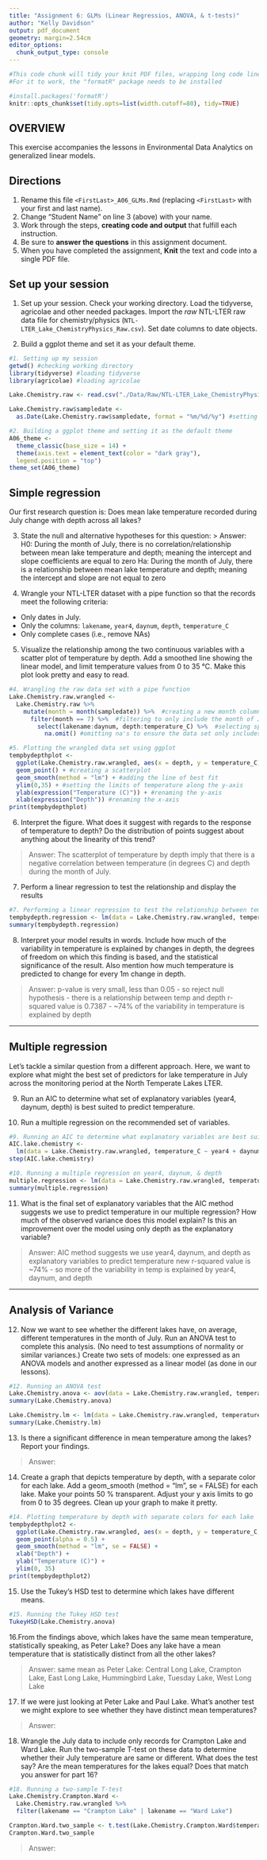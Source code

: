 ```yaml
---
title: "Assignment 6: GLMs (Linear Regressios, ANOVA, & t-tests)"
author: "Kelly Davidson"
output: pdf_document
geometry: margin=2.54cm
editor_options: 
  chunk_output_type: console
---
```


```r
#This code chunk will tidy your knit PDF files, wrapping long code lines
#For it to work, the "formatR" package needs to be installed

#install.packages('formatR')
knitr::opts_chunk$set(tidy.opts=list(width.cutoff=80), tidy=TRUE)
```

## OVERVIEW

This exercise accompanies the lessons in Environmental Data Analytics on generalized linear models. 

## Directions
1. Rename this file `<FirstLast>_A06_GLMs.Rmd` (replacing `<FirstLast>` with your first and last name).
2. Change "Student Name" on line 3 (above) with your name.
3. Work through the steps, **creating code and output** that fulfill each instruction.
4. Be sure to **answer the questions** in this assignment document.
5. When you have completed the assignment, **Knit** the text and code into a single PDF file.


## Set up your session 
1. Set up your session. Check your working directory. Load the tidyverse, agricolae and other needed packages. Import the *raw* NTL-LTER raw data file for chemistry/physics (`NTL-LTER_Lake_ChemistryPhysics_Raw.csv`). Set date columns to date objects.

2. Build a ggplot theme and set it as your default theme.

```r
#1. Setting up my session
getwd() #checking working directory
library(tidyverse) #loading tidyverse
library(agricolae) #loading agricolae

Lake.Chemistry.raw <- read.csv("./Data/Raw/NTL-LTER_Lake_ChemistryPhysics_Raw.csv", stringsAsFactors = TRUE) #importing and naming the raw data set

Lake.Chemistry.raw$sampledate <-
  as.Date(Lake.Chemistry.raw$sampledate, format = "%m/%d/%y") #setting the 'sampledate' column  as a date object

#2. Building a ggplot theme and setting it as the default theme
A06_theme <-
  theme_classic(base_size = 14) +
  theme(axis.text = element_text(color = "dark gray"), 
  legend.position = "top")
theme_set(A06_theme)

```

## Simple regression
Our first research question is: Does mean lake temperature recorded during July change with depth across all lakes?

3. State the null and alternative hypotheses for this question:
> Answer:
H0: During the month of July, there is no correlation/relationship between mean lake temperature and depth; meaning the intercept and slope coefficients are equal to zero
Ha: During the month of July, there is a relationship between mean lake temperature and depth; meaning the intercept and slope are not equal to zero

4.  Wrangle your NTL-LTER dataset with a pipe function so that the records meet the following criteria: 
 * Only dates in July. 
 * Only the columns: `lakename`, `year4`, `daynum`, `depth`, `temperature_C`
 * Only complete cases (i.e., remove NAs)

5. Visualize the relationship among the two continuous variables with a scatter plot of temperature by depth. Add a smoothed line showing the linear model, and limit temperature values from 0 to 35 °C. Make this plot look pretty and easy to read.

```r
#4. Wrangling the raw data set with a pipe function
Lake.Chemistry.raw.wrangled <- 
  Lake.Chemistry.raw %>% 
    mutate(month = month(sampledate)) %>%  #creating a new month column from the 'sampledate' column
      filter(month == 7) %>%  #filtering to only include the month of July
        select(lakename:daynum, depth:temperature_C) %>%  #selecting specific columns as specified above
          na.omit() #omitting na's to ensure the data set only includes complete cases

#5. Plotting the wrangled data set using ggplot
tempbydepthplot <-
  ggplot(Lake.Chemistry.raw.wrangled, aes(x = depth, y = temperature_C)) + #assigning x & y values
  geom_point() + #creating a scatterplot
  geom_smooth(method = "lm") + #adding the line of best fit
  ylim(0,35) + #setting the limits of temperature along the y-axis
  ylab(expression("Temperature (C)")) + #renaming the y-axis
  xlab(expression("Depth")) #renaming the x-axis
print(tempbydepthplot)

```

6. Interpret the figure. What does it suggest with regards to the response of temperature to depth? Do the distribution of points suggest about anything about the linearity of this trend?

> Answer: The scatterplot of temperature by depth imply that there is a negative correlation between temperature (in degrees C) and depth during the month of July.

7. Perform a linear regression to test the relationship and display the results

```r
#7. Performing a linear regression to test the relationship between temperature & depth
tempbydepth.regression <- lm(data = Lake.Chemistry.raw.wrangled, temperature_C ~ depth)
summary(tempbydepth.regression)

```

8. Interpret your model results in words. Include how much of the variability in temperature is explained by changes in depth, the degrees of freedom on which this finding is based, and the statistical significance of the result. Also mention how much temperature is predicted to change for every 1m change in depth. 

> Answer: p-value is very small, less than 0.05 - so reject null hypothesis - there is a relationship between temp and depth
r-squared value is 0.7387 - ~74% of the variability in temperature is explained by depth

---

## Multiple regression
Let's tackle a similar question from a different approach. Here, we want to explore what might the best set of predictors for lake temperature in July across the monitoring period at the North Temperate Lakes LTER.

9. Run an AIC to determine what set of explanatory variables (year4, daynum, depth) is best suited to predict temperature.

10. Run a multiple regression on the recommended set of variables. 

```r
#9. Running an AIC to determine what explanatory variables are best suited to predict temperature
AIC.lake.chemistry <-
  lm(data = Lake.Chemistry.raw.wrangled, temperature_C ~ year4 + daynum + depth)
step(AIC.lake.chemistry)

#10. Running a multiple regression on year4, daynum, & depth
multiple.regression <- lm(data = Lake.Chemistry.raw.wrangled, temperature_C ~ year4 + daynum + depth)
summary(multiple.regression)

```

11. What is the final set of explanatory variables that the AIC method suggests we use to predict temperature in our multiple regression? How much of the observed variance does this model explain? Is this an improvement over the model using only depth as the explanatory variable?

> Answer: AIC method suggests we use year4, daynum, and depth as explanatory variables to predict temperature
new r-squared value is ~74% - so more of the variability in temp is explained by year4, daynum, and depth

---
## Analysis of Variance

12. Now we want to see whether the different lakes have, on average, different temperatures in the month of July. Run an ANOVA test to complete this analysis. (No need to test assumptions of normality or similar variances.) Create two sets of models: one expressed as an ANOVA models and another expressed as a linear model (as done in our lessons).

```r
#12. Running an ANOVA test
Lake.Chemistry.anova <- aov(data = Lake.Chemistry.raw.wrangled, temperature_C ~ lakename)
summary(Lake.Chemistry.anova)

Lake.Chemistry.lm <- lm(data = Lake.Chemistry.raw.wrangled, temperature_C ~ lakename)
summary(Lake.Chemistry.lm)
```

13. Is there a significant difference in mean temperature among the lakes? Report your findings. 

> Answer: 



14. Create a graph that depicts temperature by depth, with a separate color for each lake. Add a geom_smooth (method = "lm", se = FALSE) for each lake. Make your points 50 % transparent. Adjust your y axis limits to go from 0 to 35 degrees. Clean up your graph to make it pretty. 

```r
#14. Plotting temperature by depth with separate colors for each lake
tempbydepthplot2 <-
  ggplot(Lake.Chemistry.raw.wrangled, aes(x = depth, y = temperature_C, color = lakename)) +
  geom_point(alpha = 0.5) +
  geom_smooth(method = "lm", se = FALSE) +
  xlab("Depth") +
  ylab("Temperature (C)") +
  ylim(0, 35)
print(tempbydepthplot2)

```

15. Use the Tukey's HSD test to determine which lakes have different means.

```r
#15. Running the Tukey HSD test
TukeyHSD(Lake.Chemistry.anova)

```

16.From the findings above, which lakes have the same mean temperature, statistically speaking, as Peter Lake? Does any lake have a mean temperature that is statistically distinct from all the other lakes?

>Answer: 
same mean as Peter Lake: Central Long Lake, Crampton Lake, East Long Lake, Hummingbird Lake, Tuesday Lake, West Long Lake

17. If we were just looking at Peter Lake and Paul Lake. What's another test we might explore to see whether they have distinct mean temperatures? 

>Answer: 

18. Wrangle the July data to include only records for Crampton Lake and Ward Lake. Run the two-sample T-test on these data to determine whether their July temperature are same or different. What does the test say? Are the mean temperatures for the lakes equal? Does that match you answer for part 16?

```r
#18. Running a two-sample T-test
Lake.Chemistry.Crampton.Ward <-
  Lake.Chemistry.raw.wrangled %>% 
  filter(lakename == "Crampton Lake" | lakename == "Ward Lake")

Crampton.Ward.two_sample <- t.test(Lake.Chemistry.Crampton.Ward$temperature_C ~ Lake.Chemistry.Crampton.Ward$lakename)
Crampton.Ward.two_sample

```

>Answer: 
